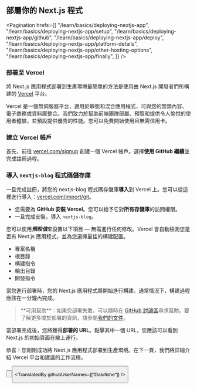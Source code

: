 
## 部屬你的 Next.js 程式

<Pagination
  hrefs={[
    "/learn/basics/deploying-nextjs-app",
    "/learn/basics/deploying-nextjs-app/setup",
    "/learn/basics/deploying-nextjs-app/github",
    "/learn/basics/deploying-nextjs-app/deploy",
    "/learn/basics/deploying-nextjs-app/platform-details",
    "/learn/basics/deploying-nextjs-app/other-hosting-options",
    "/learn/basics/deploying-nextjs-app/finally",
  ]}
/>

### 部署至 Vercel

將 Next.js 應用程式部署到生產環境最簡單的方法是使用由 Next.js 開發者們所構建的 [Vercel]() 平台。

Vercel 是一個無伺服器平台，適用於靜態和混合應用程式，可與您的無頭內容、電子商務或資料庫整合。我們致力於幫助前端團隊部屬、預覽和提供令人愉悅的使用者體驗，並預設提供優秀的性能。您可以免費開始使用且無需信用卡。

### 建立 Vercel 帳戶

首先，前往 <a href="https://vercel.com/signup" target="_blank">vercel.com/signup</a> 創建一個 Vercel 帳戶。選擇**使用 GitHub 繼續**並完成註冊過程。

### 導入 `nextjs-blog` 程式碼儲存庫

一旦完成註冊，將您的 nextjs-blog 程式碼存儲庫**導入**到 Vercel 上。您可以從這裡進行導入：<a href="https://vercel.com/import/git" target="_blank">vercel.com/import/git</a>。

- 您需要為 **GitHub 安裝 Vercel**。您可以給予它對**所有存儲庫**的訪問權限。
- 一旦完成安裝，導入 `nextjs-blog`。

您可以使用***預設值***來設置以下項目 — 無需進行任何修改。Vercel 會自動檢測您是否有 Next.js 應用程式，並為您選擇最佳的構建配置。

- 專案名稱
- 根目錄
- 構建指令
- 輸出目錄
- 開發指令

當您進行部署時，您的 Next.js 應用程式將開始進行構建。通常情況下，構建過程應該在一分鐘內完成。

<Blockquote>
  **可用幫助**：如果您部署失敗，可以隨時在 <a rel="noopener noreferrer" target="_blank" href="https://github.com/vercel/next.js/discussions">GitHub 討論區</a>尋求幫助。要了解更多關於部署的資訊，請參閱<a rel="noopener noreferrer" target="_blank" href="/docs/deployment">我們的文件</a>。
</Blockquote>

當部署完成後，您將獲得**部署的 URL**。點擊其中一個 URL，您應該可以看到 Next.js 的初始頁面在線上運行。

恭喜！您剛剛成功將 Next.js 應用程式部署到生產環境。在下一頁，我們將詳細介紹 Vercel 平台和建議的工作流程。

<Button
    content="返回 ←"
    url="/learn/basics/deploying-nextjs-app/github"
    basicStyle="text-white bg-[#0070f3]"
    hoverStyle="hover:opacity-90"
/>

<Button
    content="下一個 →"
    url="/learn/basics/deploying-nextjs-app/platform-details"
    basicStyle="text-white bg-[#0070f3]"
    hoverStyle="hover:opacity-90"
/>

<TranslatedBy githubUserNames={["Dalufishe"]} />